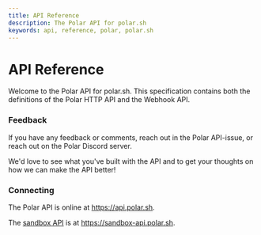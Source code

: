 ```yaml
---
title: API Reference
description: The Polar API for polar.sh
keywords: api, reference, polar, polar.sh
---
```


# API Reference

Welcome to the Polar API for polar.sh. This specification contains both the definitions of the Polar HTTP API and the Webhook API.

### Feedback

If you have any feedback or comments, reach out in the Polar API-issue, or reach out on the Polar Discord server.

We'd love to see what you've built with the API and to get your thoughts on how we can make the API better!

### Connecting

The Polar API is online at https://api.polar.sh.

The [sandbox API](/docs/sandbox) is at https://sandbox-api.polar.sh.
